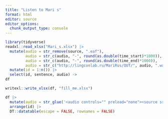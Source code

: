```yaml
---
title: "Listen to Mari s"
format: html
editor: source
editor_options: 
  chunk_output_type: console
---
```


```r
library(tidyverse)
readxl::read_xlsx("Mari_s.xlsx") |> 
  mutate(audio = str_remove(source, ".eaf"),
         audio = str_c(audio, "-", round(as.double(time_start)*1000)),
         audio = str_c(audio, "-", round(as.double(time_end)*1000)),
         audio = str_c("http://lingconlab.ru/MariRus/OUT/", audio, ".wav")) |> 
  mutate(id = 1:n()) |> 
  select(id, sentence, audio) ->
df

writexl::write_xlsx(df, "fill_me.xlsx")

df |>   
  mutate(audio = str_glue('<audio controls="" preload="none"><source src="{audio}" type="audio/ogg"></audio> ')) |> 
  arrange(id) |> 
  DT::datatable(escape = FALSE, rownames = FALSE)
```
